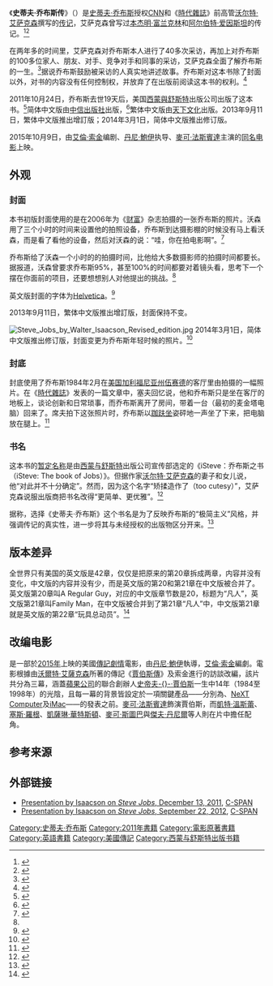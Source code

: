 {{noteTA
|T=zh-cn:史蒂夫·乔布斯传;zh-tw:賈伯斯傳;zh-hk:喬布斯傳
|1=zh-cn:史蒂夫·乔布斯传;zh-tw:賈伯斯傳;zh-hk:喬布斯傳
|2=zh-hans:史蒂夫·乔布斯; zh-tw:史蒂夫·賈伯斯; zh-hk:史提夫·喬布斯;
|3=zh-hans:乔布斯; zh-cn:乔布斯;zh-tw:賈伯斯; zh-hk:喬布斯;
|4=zh-cn:迈克尔·法斯宾德; zh-tw:麥可·法斯賓達; zh-hk:米高·法斯賓達;
}}
{{Infobox book
| name         = 史蒂夫·乔布斯传
| title_orig   = {{lang|en|''Steve Jobs''}}
| image        = Steve Jobs by Walter Isaacson.jpg
| caption      = 简体中文版初版封面
| author       = [[沃尔特·艾萨克森|沃尔特·艾萨克森]]
| cover_artist = {{tsl|en|Albert Watson (photographer)|阿尔伯特·沃森}}
| country      = {{flag|世界}}
| language     = 
| genre        = [[传记|传记]]
| publisher    = {{Unbulleted list|'''英文版：'''[[西蒙與舒斯特|西蒙與舒斯特]]|'''简体中文版：'''[[中信出版社|中信出版社]]|'''繁体中文版：'''[[天下文化|天下文化]]|'''日文版：'''[[讲谈社|讲谈社]]}}
| release_date = {{Unbulleted list|'''初版：'''2011年10月24日|'''繁体中文版增订版：'''2013年9月11日|'''简体中文版修订版：'''2014年3月1日}}
| media_type   = {{Unbulleted list|[[電子書|電子書]]|[[精裝書|精裝書]]|[[平裝書|平裝書]]|[[有聲書|有聲書]]}}
| pages        = 656（英文版）
| isbn         = {{Unbulleted list|
|'''英文版：'''{{ISBN|978-7-5086-3006-9}}
|'''简体中文版初版：'''{{ISBN|978-7-5086-3006-9}}
|'''繁体中文版初版：'''{{ISBN|978-9-8621-6837-0}}
|'''繁体中文版增订版：'''{{ISBN|978-9-8632-0279-0}}
|'''简体中文版修订版：'''{{ISBN|978-7-5086-4329-8}}
}}
| dewey        = 
| congress     = 
| oclc         = 
}}
《'''史蒂夫·乔布斯传'''》（{{lang-en|''Steve Jobs''}}）是[[史蒂夫·乔布斯|史蒂夫·乔布斯]]授权[[CNN|CNN]]和《[[時代雜誌|時代雜誌]]》前高管[[沃尔特·艾萨克森|沃尔特·艾萨克森]]撰写的[[传记|传记]]，艾萨克森曾写过[[本杰明·富兰克林|本杰明·富兰克林]]和[[阿尔伯特·爱因斯坦|阿尔伯特·爱因斯坦]]的传记。<ref>{{Cite news|url=https://www.pcmag.com/article2/0,2817,2391112,00.asp|title=Tell-All Steve Jobs Biography Hits Stores on November 21|last=Yin|first=Sara|date=2011-08-15|publisher=[[PC_Magazine|PC Magazine]]|accessdate=2011-10-06|archive-date=2017-01-14|archive-url=https://web.archive.org/web/20170114085059/http://www.pcmag.com/article2/0,2817,2391112,00.asp|dead-url=no}}</ref><ref>{{Cite news|url=http://www.huffingtonpost.com/2011/08/15/steve-jobs-biography-cover-photo-and-november-release-date_n_927548.html|title=Steve Jobs Biography Gets Cover, November Release Date|last=Gilbert|first=Jason|date=2011-08-25|publisher=[[赫芬顿邮报|The Huffington Post]]|accessdate=2011-10-06|archive-date=2012-08-31|archive-url=https://www.webcitation.org/6AKPatTOr?url=http://www.huffingtonpost.com/2011/08/15/steve-jobs-biography-cover-photo-and-november-release-date_n_927548.html|dead-url=no}}</ref>

在两年多的时间里，艾萨克森对乔布斯本人进行了40多次采访，再加上对乔布斯的100多位家人、朋友、对手、竞争对手和同事的采访，艾萨克森全面了解乔布斯的一生。<ref>{{Cite news|url=http://tech.fortune.cnn.com/2011/08/16/a-peek-at-steve-jobs-book-jacket-front-and-back/|title=A peek at Steve Jobs' book jacket – front, back and spine|last=Elmer-DeWitt|first=Philip|date=2011-08-16|work=[[财富_(杂志)|Fortune]]|publisher={{tsl|en|CNN Money||CNN Money}}|accessdate=2011-10-20|archiveurl=https://web.archive.org/web/20111016054137/http://tech.fortune.cnn.com/2011/08/16/a-peek-at-steve-jobs-book-jacket-front-and-back/|archivedate=2011-10-16|dead-url=yes}}</ref>据说乔布斯鼓励被采访的人真实地讲述故事。乔布斯对这本书除了封面以外，对书的内容没有任何控制权，并放弃了在出版前阅读这本书的权利。<ref>{{Cite news|url=http://latimesblogs.latimes.com/technology/2011/08/steve-jobs-a-biography-gets-earlier-nov-21-release-date.html|title='Steve Jobs: A Biography' release date is moved up to Nov. 21|last=Olivarez-Giles|first=Nathan|date=2011-08-15|work=[[洛杉磯時報|Los Angeles Times]]|accessdate=2011-10-06|archive-date=2012-08-31|archive-url=https://www.webcitation.org/6AKPX6Ikg?url=http://latimesblogs.latimes.com/technology/2011/08/steve-jobs-a-biography-gets-earlier-nov-21-release-date.html|dead-url=no}}</ref>

2011年10月24日，乔布斯去世19天后，美国[[西蒙與舒斯特|西蒙與舒斯特]]出版公司出版了这本书。<ref>{{Cite web|title=Biography of Apple CEO Steve Jobs to arrive in November|url=http://www.appleinsider.com/articles/11/08/15/biography_of_apple_ceo_steve_jobs_to_arrive_in_november.html|accessdate=2011-10-06|date=2011-08-15|last=Ong|first=Josh|publisher={{tsl|en|AppleInsider||AppleInsider}}|archive-date=2012-08-31|archive-url=https://www.webcitation.org/6AKPYJVdL?url=http://www.appleinsider.com/articles/11/08/15/biography_of_apple_ceo_steve_jobs_to_arrive_in_november.html|dead-url=no}}</ref>简体中文版由[[中信出版社|中信出版社]]出版，<ref>{{Cite web|title=《乔布斯传》中文版授权始末|url=https://tech.qq.com/a/20111031/000002.htm|accessdate=|author=|date=2011-10-31|format=|publisher=北京商报|language=|via=腾讯科技|archive-date=2012-09-05|archive-url=https://web.archive.org/web/20120905115846/http://tech.qq.com/a/20111031/000002.htm|dead-url=no}}</ref>繁体中文版由[[天下文化|天下文化]]出版。2013年9月11日，繁体中文版推出增訂版；2014年3月1日，简体中文版推出修订版。

2015年10月9日，由[[艾倫·索金|艾倫·索金]]编剧、[[丹尼·鮑伊|丹尼·鮑伊]]执导、[[麥可·法斯賓達|麥可·法斯賓達]]主演的[[史帝夫賈伯斯_(電影)|同名电影]]上映。

== 外观 ==
=== 封面 ===
本书初版封面使用的是{{tsl|en|Albert Watson (photographer)|阿尔伯特·沃森}}在2006年为《[[财富_(杂志)|财富]]》杂志拍摄的一张乔布斯的照片。沃森用了三个小时的时间来设置他的拍照设备，乔布斯到达摄影棚的时候没有马上看沃森，而是看了看他的设备，然后对沃森的{{tsl|en|Large format (photography)||4×5相机}}说：“哇，你在拍电影啊”。<ref name="Steve Jobs: Visionary, Inventor, and Very Challenging Photo Subject">{{Cite web|title=Steve Jobs: Visionary, Inventor, and Very Challenging Photo Subject|url=http://pdnpulse.pdnonline.com/2011/10/steve-jobs-visionary-inventor-and-very-challenging-photo-subject.html|accessdate=2015-10-03|date=2011-10-06|last=Walker|first=David|work={{tsl|en|Photo District News||Photo District News}}|publisher=[[尼爾森NV|Nielsen]]|archive-date=2019-04-02|archive-url=https://web.archive.org/web/20190402103656/https://pdnpulse.pdnonline.com/2011/10/steve-jobs-visionary-inventor-and-very-challenging-photo-subject.html|dead-url=no}}</ref>

{{Quotation|If you look at that shot, you can see the intensity. It was my intention that by looking at him, that you knew this guy was smart. I heard later that it was his favorite photograph of all time.<br />如果你看到那张照片，你可以看它的韵味。我拍摄时候想的是，当你看到乔布斯的这张照片，你就知道他很聪明。后来我听说这是他最喜欢的照片。|{{tsl|en|Albert Watson (photographer)|阿尔伯特·沃森|}}<ref name="Steve Jobs: Visionary, Inventor, and Very Challenging Photo Subject" />}}

乔布斯给了沃森一个小时的的拍摄时间，比他给大多数摄影师的拍摄时间都要长。据报道，沃森曾要求乔布斯95%，甚至100%的时间都要对着镜头看，思考下一个摆在你面前的项目，还要想想别人对他提出的挑战。<ref name="Steve Jobs: Visionary, Inventor, and Very Challenging Photo Subject" />

英文版封面的字体为[[Helvetica|Helvetica]]。<ref>{{Cite web|title=Biography of Apple CEO Steve Jobs to arrive in November|url=http://www.appleinsider.com/articles/11/08/15/biography_of_apple_ceo_steve_jobs_to_arrive_in_november.html|accessdate=2011-10-16|date=2011-08-15|last=Ong|first=Josh|publisher={{tsl|en|AppleInsider||AppleInsider}}|archive-date=2012-08-31|archive-url=https://www.webcitation.org/6AKPYJVdL?url=http://www.appleinsider.com/articles/11/08/15/biography_of_apple_ceo_steve_jobs_to_arrive_in_november.html|dead-url=no}}</ref>

2013年9月11日，繁体中文版推出增訂版，封面保持不变。

[[File:Steve_Jobs_by_Walter_Isaacson_Revised_edition.jpg|thumb]]
2014年3月1日，简体中文版推出修订版，封面变更为乔布斯年轻时候的照片。<ref>{{Cite web|title=《乔布斯传》迎来首次修订版 封面换成年轻照片--传媒--人民网|url=http://media.people.com.cn/n/2014/0326/c40606-24737019.html|date=2014-03-26|work=北京晨报|via=人民网|access-date=2020-11-07|archive-date=2020-11-11|archive-url=https://web.archive.org/web/20201111071012/http://media.people.com.cn/n/2014/0326/c40606-24737019.html|dead-url=no}}</ref>

=== 封底 ===
封底使用了乔布斯1984年2月在[[美国|美国]][[加利福尼亚州|加利福尼亚州]][[伍赛德_(加利福尼亚州)|伍赛德]]的客厅里由{{tsl|en|Norman Seeff|诺曼·塞夫}}拍摄的一幅照片。在《[[時代雜誌|時代雜誌]]》发表的一篇文章中，塞夫回忆说，他和乔布斯只是坐在客厅的地板上，谈论创新和日常琐事，而乔布斯离开了房间，带着一台{{tsl|en|Macintosh 128K||Macintosh 128K}}（最初的麦金塔电脑）回来了。席夫拍下这张照片时，乔布斯以[[跏趺坐|跏趺坐]]姿砰地一声坐了下来，把电脑放在腿上。<ref name="Behind the Cover: Steve Jobs">{{Cite news|url=http://lightbox.time.com/2011/10/06/behind-the-cover-steve-jobs/#1|title=Behind the Cover: Steve Jobs|last=Seeff|first=Norman|date=2011-10-06|work=[[時代雜誌|TIME]]|publisher=[[时代公司|TIME]]|accessdate=2011-10-20|archive-date=2015-03-26|archive-url=https://web.archive.org/web/20150326032421/http://lightbox.time.com/2011/10/06/behind-the-cover-steve-jobs/#1|dead-url=yes}}</ref>

{{Quotation|We did do a few more shots later on, and he even did a few yoga poses—he lifted his leg and put it over his shoulder—and I just thought we were two guys hanging out, chatting away, and enjoying the relationship. It wasn't like there was a conceptualization here—this was completely off the cuff, spontaneity that we never thought would become an iconic image.<br />后来我们确实又拍了几张照片，他甚至还做了几个瑜伽姿势——他抬起腿放在肩膀上——我以为我们是在一起放松、聊天、享受我们的关系。这并不是提前准备好的——这完全是即兴的，我们从未想过这会成为一幅标志性的照片。|{{tsl|en|Norman Seeff|诺曼·塞夫|}}<ref name="Behind the Cover: Steve Jobs" />}}

=== 书名 ===
这本书的[[暂定名称|暂定名称]]是由[[西蒙與舒斯特|西蒙与舒斯特]]出版公司宣传部选定的《iSteve：乔布斯之书（iSteve: The book of Jobs）》。但据作家[[沃尔特·艾萨克森|沃尔特·艾萨克森]]的妻子和女儿说，他“对此并不十分确定”。然而，因为这个名字“矫揉造作了（too cutesy）”，艾萨克森说服出版商把书名改得“更简单、更优雅”。<ref>{{Cite news|url=http://tech.fortune.cnn.com/2011/07/05/steve-jobs-bio-gets-a-new-title/|title=Steve Jobs' bio gets a new title|last=Elmer-DeWitt|first=Philip|date=2011-07-05|work=[[财富_(杂志)|Fortune]]|publisher={{tsl|en|CNN Money||CNN Money}}|accessdate=2011-10-20|archive-date=2017-10-04|archive-url=https://web.archive.org/web/20171004091704/http://tech.fortune.cnn.com/2011/07/05/steve-jobs-bio-gets-a-new-title/|dead-url=no}}</ref>

据称，选择《史蒂夫·乔布斯》这个书名是为了反映乔布斯的“极简主义”风格，并强调传记的真实性，进一步将其与未经授权的出版物区分开来。<ref>{{Cite web|title=Steve Jobs biography gets new title: 'Steve Jobs'|url=http://www.tuaw.com/2011/07/05/steve-jobs-biography-gets-new-title-steve-jobs/|date=2011-07-05|last=Schramm|first=Mike|work=[[美国在线|TUAW]]|publisher=[[美国在线|AOL]]|accessdate=2020-11-07|archive-date=2015-01-31|archive-url=https://web.archive.org/web/20150131103031/http://www.tuaw.com/2011/07/05/steve-jobs-biography-gets-new-title-steve-jobs/|dead-url=no}}</ref>

== 版本差异 ==
全世界只有美国的英文版是42章，仅仅是把原来的第20章拆成两章，内容并没有变化，中文版的内容并没有少，而是英文版的第20和第21章在中文版被合并了。英文版第20章叫A Regular Guy，对应的中文版章节数是20，标题为“凡人”，英文版第21章叫Family Man，在中文版被合并到了第21章“凡人”中，中文版第21章就是英文版的第22章“玩具总动员”。<ref>{{Cite web|title=为什么斯蒂夫乔布斯传简体中文译版少了几章？ - 知乎|url=https://www.zhihu.com/question/19892297/answer/13276605|date=2011-10-27|work=知乎|accessdate=2020-11-07|archive-date=2013-03-28|archive-url=https://web.archive.org/web/20130328220605/http://www.zhihu.com/question/19892297/answer/13276605|dead-url=no}}</ref>

== 改编电影 ==
{{Main|史帝夫賈伯斯 (電影)}}
{{作品名稱|name=''Steve Jobs''|hk=時代教主：喬布斯|tw=史帝夫·賈伯斯|cn=史蒂夫·乔布斯}}是一部於[[2015年電影|2015年]]上映的美國[[傳記片|傳記]][[劇情片|劇情]]電影，由[[丹尼·鮑伊|丹尼·鮑伊]]執導，[[艾倫·索金|艾倫·索金]]編劇。電影根據由[[沃爾特·艾薩克森|沃爾特·艾薩克森]]所著的傳記《[[賈伯斯傳|賈伯斯傳]]》及索金進行的訪談改編，該片共分為三幕，涵蓋[[蘋果公司|蘋果公司]]的聯合創辦人[[史帝夫·賈伯斯|史帝夫-{}-·賈伯斯]]一生中14年（1984至1998年）的光陰，且每一幕的背景皆設定於一項關鍵產品——分別為{{link-en|Macintosh 128K|Macintosh 128K|Macintosh}}、[[NeXT|NeXT Computer]]及[[iMac_G3|iMac]]——的發表之前。[[麥可·法斯賓達|麥可·法斯賓達]]飾演賈伯斯，而[[凱特·溫斯蕾|凱特·溫斯蕾]]、[[塞斯·羅根|塞斯·羅根]]、[[凱薩琳·華特斯頓|凱薩琳·華特斯頓]]、[[麥可·斯圖巴|麥可·斯圖巴]]與[[傑夫·丹尼爾|傑夫·丹尼爾]]等人則在片中擔任配角。

== 参考来源 ==
{{reflist}}

== 外部链接 ==
*[https://www.c-span.org/video/?303218-1/steve-jobs Presentation by Isaacson on ''Steve Jobs'', December 13, 2011]{{Wayback|url=https://www.c-span.org/video/?303218-1%2Fsteve-jobs |date=20200807170428 }}, [[C-SPAN|C-SPAN]]
*[https://www.c-span.org/video/?308235-2/steve-jobs Presentation by Isaacson on ''Steve Jobs'', September 22, 2012]{{Wayback|url=https://www.c-span.org/video/?308235-2%2Fsteve-jobs |date=20200807130345 }}, [[C-SPAN|C-SPAN]]

{{史蒂夫·乔布斯}}
{{Portalbar|人物|书籍|历史}}
{{DEFAULTSORT:Steve Jobs}}
[[Category:史蒂夫·乔布斯|Category:史蒂夫·乔布斯]]
[[Category:2011年書籍|Category:2011年書籍]]
[[Category:電影原著書籍|Category:電影原著書籍]]
[[Category:英語書籍|Category:英語書籍]]
[[Category:美國傳記|Category:美國傳記]]
[[Category:西蒙与舒斯特出版书籍|Category:西蒙与舒斯特出版书籍]]